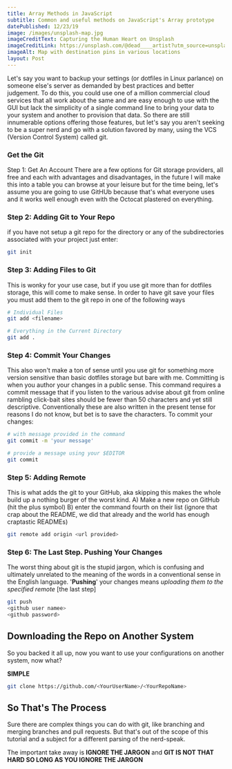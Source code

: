 ```yaml
---
title: Array Methods in JavaScript
subtitle: Common and useful methods on JavaScript's Array prototype
datePublished: 12/23/19
image: /images/unsplash-map.jpg
imageCreditText: Capturing the Human Heart on Unsplash
imageCreditLink: https://unsplash.com/@dead____artist?utm_source=unsplash&utm_medium=referral&utm_content=creditCopyText
imageAlt: Map with destination pins in various locations
layout: Post
---
```


Let's say you want to backup your settings (or dotfiles in Linux parlance) on someone else's server as demanded by best practices and better judgement. To do this, you could use one of a million commercial cloud services that all work about the same and are easy enough to use with the GUI but lack the simplicity of a single command line to bring your data to your system and another to provision that data. So there are still innumerable options offering those features, but let's say you aren't seeking to be a super nerd and go with a solution favored by many, using the VCS (Version Control System) called git.

### Get the Git

Step 1: Get An Account
There are a few options for Git storage providers, all free and each with advantages and disadvantages, in the future I will make this into a table you can browse at your leisure but for the time being, let's assume you are going to use GitHUb because that's what everyone uses and it works well enough even with the Octocat plastered on everything.

### Step 2: Adding Git to Your Repo

if you have not setup a git repo for the directory or any of the subdirectories associated with your project just enter:

```bash
git init
```

### Step 3: Adding Files to Git

This is wonky for your use case, but if you use git more than for dotfiles storage, this will come to make sense. In order to have git save your files you must add them to the git repo in one of the following ways

```bash
# Individual Files
git add <filename>

# Everything in the Current Directory
git add .
```

### Step 4: Commit Your Changes

This also won't make a ton of sense until you use git for something more version sensitive than basic dotfiles storage but bare with me. Committing is when you author your changes in a public sense. This command requires a commit message that if you listen to the various advise about git from online rambling click-bait sites should be fewer than 50 characters and yet still descriptive. Conventionally these are also written in the present tense for reasons I do not know, but bet is to save the characters. To commit your changes:

```bash
# with message provided in the command
git commit -m 'your message'

# provide a message using your $EDITOR
git commit
```

### Step 5: Adding Remote

This is what adds the git to your GitHub, aka skipping this makes the whole build up a nothing burger of the worst kind.
A) Make a new repo on GitHub (hit the plus symbol)
B) enter the command fourth on their list (ignore that crap about the README, we did that already and the world has enough craptastic READMEs)

```bash
git remote add origin <url provided>
```

### Step 6: The Last Step. Pushing Your Changes

The worst thing about git is the stupid jargon, which is confusing and ultimately unrelated to the meaning of the words in a conventional sense in the English language. '**Pushing**' your changes means _uploading them to the specified remote_ [the last step]

```bash
git push
<github user namee>
<github password>
```

## Downloading the Repo on Another System

So you backed it all up, now you want to use your configurations on another system, now what?

**SIMPLE**

```bash
git clone https://github.com/<YourUserName>/<YourRepoName>
```

## So That's The Process

Sure there are complex things you can do with git, like branching and merging branches and pull requests. But that's out of the scope of this tutorial and a subject for a different parsing of the nerd-speak.

The important take away is **IGNORE THE JARGON** and **GIT IS NOT THAT HARD SO LONG AS YOU IGNORE THE JARGON**
